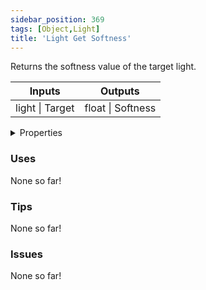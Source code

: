 ```yaml
---
sidebar_position: 369
tags: [Object,Light]
title: 'Light Get Softness'
---
```


Returns the softness value of the target light.



<IChip uuid="afc674dc-06b5-44fc-9d01-95d8ca56db41"/>

<table><thead><tr><th>Inputs</th><th>Outputs</th></tr></thead><tbody><tr><td>light | Target</td><td>float | Softness</td></tr></tbody></table>

<details>
  <summary>Properties</summary>
  <div>
    <div>
    <table>
      <tbody>
        <tr>
          <td>Is beta required?</td>
          <td>No</td>
        </tr>
        <tr>
          <td>Is chip a trolling risk?</td>
          <td>No</td>
        </tr>
        <tr>
          <td>Is chip a role assignment risk?</td>
          <td>No</td>
        </tr>
        <tr>
          <td>Chip UUID</td>
          <td>afc674dc-06b5-44fc-9d01-95d8ca56db41</td>
        </tr>
        <tr>
          <td>Room availability</td>
          <td>Available everywhere</td>
        </tr>
      </tbody>
    </table>
    </div>
  </div>
</details>

### Uses

None so far!

### Tips

None so far!

### Issues

None so far!